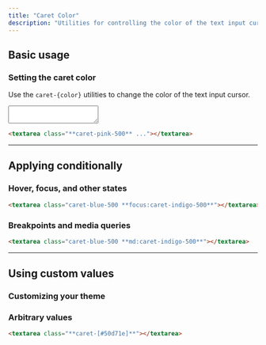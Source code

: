 ```yaml
---
title: "Caret Color"
description: "Utilities for controlling the color of the text input cursor."
---
```




## Basic usage

### Setting the caret color

Use the `caret-{color}` utilities to change the color of the text input cursor.

<Example hint="Focus the textarea to see the new caret color">
  <div class="w-full flex items-center justify-center">
    <textarea class="text-sm p-2 w-80 ring-1 ring-slate-900/10 shadow-sm rounded-md focus:outline-none focus:ring-2 focus:ring-pink-500 caret-pink-500 dark:bg-slate-800 dark:ring-0 dark:highlight-white/5 dark:focus:ring-2 dark:focus:ring-pink-500 dark:focus:bg-slate-900" rows="2"></textarea>
  </div>
</Example>

```html
<textarea class="**caret-pink-500** ..."></textarea>
```

---

## <Heading ignore>Applying conditionally</Heading>

### <Heading ignore>Hover, focus, and other states</Heading>

<HoverFocusAndOtherStates featuredClass="caret-indigo-500" variant="focus">

```html
<textarea class="caret-blue-500 **focus:caret-indigo-500**"></textarea>
```

</HoverFocusAndOtherStates>

### <Heading ignore>Breakpoints and media queries</Heading>

<BreakpointsAndMediaQueries featuredClass="caret-indigo-500">

```html
<textarea class="caret-blue-500 **md:caret-indigo-500**"></textarea>
```

</BreakpointsAndMediaQueries>

---

## Using custom values

### Customizing your theme

<CustomizePluginColors name="caret" configKey="caretColor" />

### Arbitrary values

<ArbitraryValues property="caret-color">

```html
<textarea class="**caret-[#50d71e]**"></textarea>
```

</ArbitraryValues>
